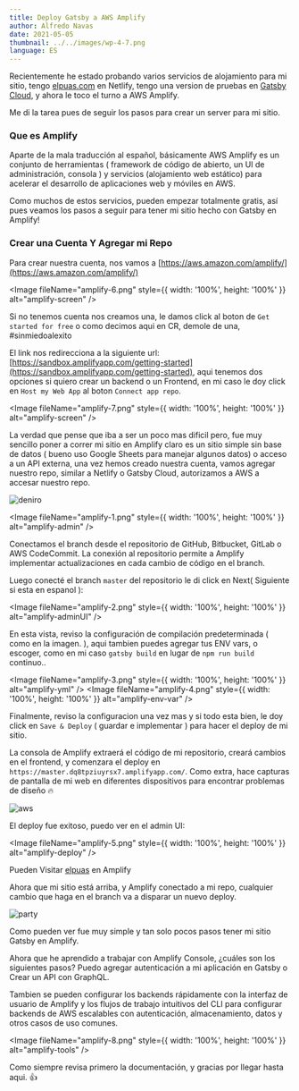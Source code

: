 ```yaml
---
title: Deploy Gatsby a AWS Amplify
author: Alfredo Navas
date: 2021-05-05
thumbnail: ../../images/wp-4-7.png
language: ES
---
```


Recientemente he estado probando varios servicios de alojamiento para mi sitio, tengo [elpuas.com](https://elpuas.com) en Netlify, tengo una version de pruebas en [Gatsby Cloud](https://elpuasblogmdxmaster.gtsb.io/), y ahora le toco el turno a AWS Amplify.

Me di la tarea pues de seguir los pasos para crear un server para mi sitio.

### Que es Amplify

Aparte de la mala traducción al español, básicamente AWS Amplify es un conjunto de herramientas ( framework de código de abierto, un UI de administración, consola ) y servicios (alojamiento web estático) para acelerar el desarrollo de aplicaciones web y móviles en AWS.

Como muchos de estos servicios, pueden empezar totalmente gratis, así pues veamos los pasos a seguir para tener mi sitio hecho con Gatsby en Amplify!

### Crear una Cuenta Y Agregar mi Repo

Para crear nuestra cuenta, nos vamos a [https://aws.amazon.com/amplify/](https://aws.amazon.com/amplify/)

<Image fileName="amplify-6.png" style={{ width: '100%', height: '100%' }} alt="amplify-screen" />

Si no tenemos cuenta nos creamos una, le damos click al boton de `Get started for free` o como decimos aqui en CR, demole de una, #sinmiedoalexito

El link nos redirecciona a la siguiente url: [https://sandbox.amplifyapp.com/getting-started](https://sandbox.amplifyapp.com/getting-started), aqui tenemos dos opciones si quiero crear un backend o un Frontend, en mi caso le doy click en `Host my Web App` al boton `Connect app repo`.

<Image fileName="amplify-7.png" style={{ width: '100%', height: '100%' }} alt="amplify-screen" />

La verdad que pense que iba a ser un poco mas dificil pero, fue muy sencillo poner a correr mi sitio en Amplify claro es un sitio simple sin base de datos ( bueno uso Google Sheets para manejar algunos datos) o acceso a un API externa, una vez hemos creado nuestra cuenta, vamos agregar nuestro repo, similar a Netlify o Gatsby Cloud, autorizamos a AWS a accesar nuestro repo.

![deniro](https://media.giphy.com/media/12ZDIx1Mw1cXVm/giphy.gif)


<Image fileName="amplify-1.png" style={{ width: '100%', height: '100%' }} alt="amplify-admin" />


Conectamos el branch desde el repositorio de GitHub, Bitbucket, GitLab o AWS CodeCommit. La conexión al repositorio permite a Amplify implementar actualizaciones en cada cambio de código en el branch.

Luego conecté el branch `master` del repositorio le di click en Next( Siguiente si esta en espanol ):


<Image fileName="amplify-2.png" style={{ width: '100%', height: '100%' }} alt="amplify-adminUI" />


En esta vista, reviso la configuración de compilación predeterminada ( como en la imagen. ), aqui tambien puedes agregar tus ENV vars, o escoger, como en mi caso `gatsby build` en lugar de `npm run build` continuo..

<Image fileName="amplify-3.png" style={{ width: '100%', height: '100%' }} alt="amplify-yml" />
<Image fileName="amplify-4.png" style={{ width: '100%', height: '100%' }} alt="amplify-env-var" />



Finalmente, reviso la configuracion una vez mas y si todo esta bien, le doy click en  `Save & Deploy` ( guardar e implementar ) para hacer el deploy de mi sitio.

La consola de Amplify extraerá el código de mi repositorio, creará cambios en el frontend, y comenzara el deploy en `https://master.dq8tpziuyrsx7.amplifyapp.com/`. Como extra, hace capturas de pantalla de mi web en diferentes dispositivos para encontrar problemas de diseño 🔥

![aws](https://media.giphy.com/media/MgRKCBGvlpqTENUzWk/giphy.gif)

El deploy fue exitoso, puedo ver en el admin UI:


<Image fileName="amplify-5.png" style={{ width: '100%', height: '100%' }} alt="amplify-deploy" />


Pueden Visitar [elpuas](https://master.dq8tpziuyrsx7.amplifyapp.com/) en Amplify

Ahora que mi sitio está arriba, y Amplify conectado a mi repo, cualquier cambio que haga en el branch va a disparar un nuevo deploy.

![party](https://media.giphy.com/media/KzDqC8LvVC4lshCcGK/giphy.gif)

Como pueden ver fue muy simple y tan solo pocos pasos tener mi sitio Gatsby en Amplify.

Ahora que he aprendido a trabajar con Amplify Console, ¿cuáles son los siguientes pasos? Puedo agregar autenticación a mi aplicación en Gatsby o Crear un API con GraphQL.

Tambien se pueden configurar los backends rápidamente con la interfaz de usuario de Amplify y los flujos de trabajo intuitivos del CLI para configurar backends de AWS escalables con autenticación, almacenamiento, datos y otros casos de uso comunes.

<Image fileName="amplify-8.png" style={{ width: '100%', height: '100%' }} alt="amplify-tools" />

Como siempre revisa primero la documentación, y gracias por llegar hasta aqui. 👍
